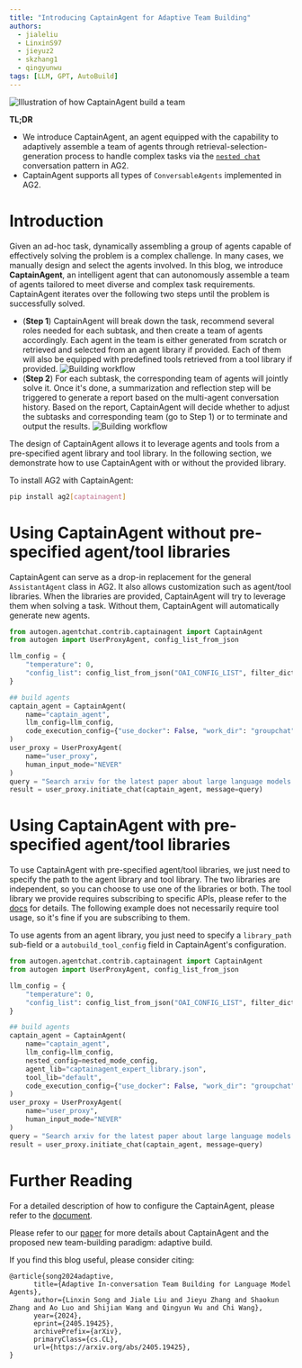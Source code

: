 ```yaml
---
title: "Introducing CaptainAgent for Adaptive Team Building"
authors:
  - jialeliu
  - LinxinS97
  - jieyuz2
  - skzhang1
  - qingyunwu
tags: [LLM, GPT, AutoBuild]
---
```

![Illustration of how CaptainAgent build a team](img/overall.png)

**TL;DR**
- We introduce CaptainAgent, an agent equipped with the capability to adaptively assemble a team of agents through retrieval-selection-generation process to handle complex tasks via the [`nested chat`](/website/docs/tutorial/conversation-patterns#nested-chats) conversation pattern in AG2.
- CaptainAgent supports all types of `ConversableAgents` implemented in AG2.

# Introduction

Given an ad-hoc task, dynamically assembling a group of agents capable of effectively solving the problem is a complex challenge. In many cases, we manually design and select the agents involved. In this blog, we introduce **CaptainAgent**, an intelligent agent that can autonomously assemble a team of agents tailored to meet diverse and complex task requirements.
CaptainAgent iterates over the following two steps until the problem is successfully solved.
- (**Step 1**) CaptainAgent will break down the task, recommend several roles needed for each subtask, and then create a team of agents accordingly. Each agent in the team is either generated from scratch or retrieved and selected from an agent library if provided. Each of them will also be equipped with predefined tools retrieved from a tool library if provided.
![Building workflow](img/build.png)
- (**Step 2**) For each subtask, the corresponding team of agents will jointly solve it. Once it's done, a summarization and reflection step will be triggered to generate a report based on the multi-agent conversation history. Based on the report, CaptainAgent will decide whether to adjust the subtasks and corresponding team (go to Step 1) or to terminate and output the results.
![Building workflow](img/chat.png)

The design of CaptainAgent allows it to leverage agents and tools from a pre-specified agent library and tool library. In the following section, we demonstrate how to use CaptainAgent with or without the provided library.

To install AG2 with CaptainAgent:

```bash
pip install ag2[captainagent]
```

# Using CaptainAgent without pre-specified agent/tool libraries
CaptainAgent can serve as a drop-in replacement for the general `AssistantAgent` class in AG2. It also allows customization such as agent/tool libraries. When the libraries are provided, CaptainAgent will try to leverage them when solving a task.
Without them, CaptainAgent will automatically generate new agents.

```python
from autogen.agentchat.contrib.captainagent import CaptainAgent
from autogen import UserProxyAgent, config_list_from_json

llm_config = {
    "temperature": 0,
    "config_list": config_list_from_json("OAI_CONFIG_LIST", filter_dict={"model": ["gpt-4o"]}),
}

## build agents
captain_agent = CaptainAgent(
    name="captain_agent",
    llm_config=llm_config,
    code_execution_config={"use_docker": False, "work_dir": "groupchat"},
)
user_proxy = UserProxyAgent(
    name="user_proxy",
    human_input_mode="NEVER"
)
query = "Search arxiv for the latest paper about large language models and discuss its potential application in software engineering."
result = user_proxy.initiate_chat(captain_agent, message=query)
```

# Using CaptainAgent with pre-specified agent/tool libraries
To use CaptainAgent with pre-specified agent/tool libraries, we just need to specify the path to the agent library and tool library. The two libraries are independent, so you can choose to use one of the libraries or both.
The tool library we provide requires subscribing to specific APIs, please refer to the [docs](/website/docs/topics/captainagent/tool_library) for details. The following example does not necessarily require tool usage, so it's fine if you are subscribing to them.

To use agents from an agent library, you just need to specify a `library_path` sub-field or a `autobuild_tool_config` field in CaptainAgent's configuration.

```python
from autogen.agentchat.contrib.captainagent import CaptainAgent
from autogen import UserProxyAgent, config_list_from_json

llm_config = {
    "temperature": 0,
    "config_list": config_list_from_json("OAI_CONFIG_LIST", filter_dict={"model": ["gpt-4o"]}),
}

## build agents
captain_agent = CaptainAgent(
    name="captain_agent",
    llm_config=llm_config,
    nested_config=nested_mode_config,
    agent_lib="captainagent_expert_library.json",
    tool_lib="default",
    code_execution_config={"use_docker": False, "work_dir": "groupchat"},
)
user_proxy = UserProxyAgent(
    name="user_proxy",
    human_input_mode="NEVER"
)
query = "Search arxiv for the latest paper about large language models and discuss its potential application in software engineering."
result = user_proxy.initiate_chat(captain_agent, message=query)
```

# Further Reading
For a detailed description of how to configure the CaptainAgent, please refer to the [document](/website/docs/topics/captainagent/agent_library).

Please refer to our [paper](https://arxiv.org/pdf/2405.19425) for more details about CaptainAgent and the proposed new team-building paradigm: adaptive build.

If you find this blog useful, please consider citing:
```
@article{song2024adaptive,
      title={Adaptive In-conversation Team Building for Language Model Agents},
      author={Linxin Song and Jiale Liu and Jieyu Zhang and Shaokun Zhang and Ao Luo and Shijian Wang and Qingyun Wu and Chi Wang},
      year={2024},
      eprint={2405.19425},
      archivePrefix={arXiv},
      primaryClass={cs.CL},
      url={https://arxiv.org/abs/2405.19425},
}
```
